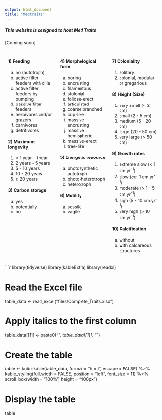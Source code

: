 ```yaml
---
output: html_document
title: "Medtraits"
---
```


##### This website is designed to host Med Traits 
[Coming soon]

<!-- Two-column layout start -->
<div style="display: flex;">
<div style="flex: 33.3%; padding: 10px;">

#### 1) Feeding
a) no (autotroph)
b) active filter feeders with cilia
c) active filter feeders by pumping
d) passive filter feeders
e) herbivores and/or grazers
f) carnivores
g) detritivores

#### 2) Maximum longevity
1) < 1 year - 1 year
2) 2 years - 5 years
3) 5 - 10 years
4) 10 - 20 years
5) ≥ 20 years

#### 3) Carbon storage
a) yes
b) potentially
c) no

</div>
<div style="flex: 33.3%; padding: 10px;">
<!-- You can add more content here -->

#### 4) Morphological form
a) boring
b) encrusting
c) filamentous
d) stolonial
e) foliose-erect
f) articulated
g) coarse branched
h) cup-like
i) massive encrusting
j) massive hemispheric
k) massive-erect
l) tree-like

#### 5) Energetic resource
a) photosynthetic autotroph
b) photo-heterotroph
c) heterotroph


#### 6) Motility
a) sessile 
b) vagile

</div>
<div style="flex: 33.3%; padding: 10px;">
<!-- You can add more content here -->

#### 7) Coloniality
1) solitary
2) colonial, modular or gregarious

#### 8) Height (Size)
1) very small (< 2 cm)
2) small (2 - 5 cm)
3) medium (5 - 20 cm)
4) large (20 - 50 cm)
5) very large (> 50 cm)

#### 9) Growth rates
1) extreme slow (< 1 cm.yr<sup>-1</sup>)
2) slow (_ca._ 1 cm.yr<sup>-1</sup>)
3) moderate (> 1 - 5 cm.yr<sup>-1</sup>)
4) high (5 - 10 cm.yr<sup>-1</sup>)
5) very high (> 10 cm.yr<sup>-1</sup>)

#### 10) Calcification
a) without
b) with calcareous structures

</div>
</div>
<!-- Two-column layout end -->

<!-- Continue with your regular markdown content -->

```r
library(tidyverse)
library(kableExtra)
library(readxl)

# Read the Excel file
table_data <- read_excel("files/Complete_Traits.xlsx")

# Apply italics to the first column
table_data[[1]] <- paste0("<i>", table_data[[1]], "</i>")

# Create the table
table <- knitr::kable(table_data, format = "html", escape = FALSE) %>%
  kable_styling(full_width = FALSE, position = "left", font_size = 11) %>%
  scroll_box(width = "100%", height = "400px")

# Display the table
table